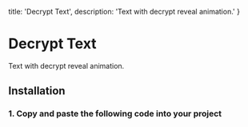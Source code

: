   title: 'Decrypt Text',
  description: 'Text with decrypt reveal animation.'
}


# Decrypt Text

<Description>
Text with decrypt reveal animation.
</Description>

<DemoContainer isRounded>
  <DecryptTextDemo />
</DemoContainer>

<DemoCodeBlock folder='decrypt-text' />

## Installation

### 1. Copy and paste the following code into your project

<FileSource path='/components/libary/decrypt-text.tsx' />
